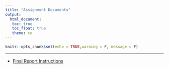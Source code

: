 ```yaml
---
title: "Assignment Documents"
output: 
  html_document:
   toc: true
   toc_float: true
   theme: co
---
```


```r
knitr::opts_chunk$set(echo = TRUE,warning = F, message = F)
```
******

* [Final Report Instructions](https://drive.google.com/file/d/1tkBCFD2Y5PlAOmTyvHhJGapQCYOuHmGp/view?usp=sharing)
